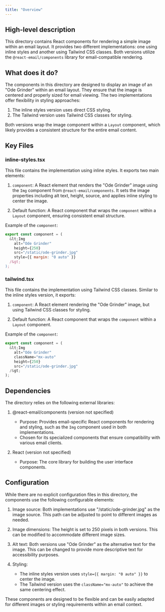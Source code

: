 ```yaml
---
title: "Overview"
---
```


## High-level description
This directory contains React components for rendering a simple image within an email layout. It provides two different implementations: one using inline styles and another using Tailwind CSS classes. Both versions utilize the `@react-email/components` library for email-compatible rendering.

## What does it do?
The components in this directory are designed to display an image of an "Ode Grinder" within an email layout. They ensure that the image is centered and properly sized for email viewing. The two implementations offer flexibility in styling approaches:

1. The inline styles version uses direct CSS styling.
2. The Tailwind version uses Tailwind CSS classes for styling.

Both versions wrap the image component within a `Layout` component, which likely provides a consistent structure for the entire email content.

## Key Files

### inline-styles.tsx
This file contains the implementation using inline styles. It exports two main elements:

1. `component`: A React element that renders the "Ode Grinder" image using the `Img` component from `@react-email/components`. It sets the image properties including alt text, height, source, and applies inline styling to center the image.

2. Default function: A React component that wraps the `component` within a `Layout` component, ensuring consistent email structure.

Example of the `component`:

```jsx
export const component = (
  &lt;Img
    alt="Ode Grinder"
    height={250}
    src="/static/ode-grinder.jpg"
    style={{ margin: "0 auto" }}
  /&gt;
);
```

### tailwind.tsx
This file contains the implementation using Tailwind CSS classes. Similar to the inline styles version, it exports:

1. `component`: A React element rendering the "Ode Grinder" image, but using Tailwind CSS classes for styling.

2. Default function: A React component that wraps the `component` within a `Layout` component.

Example of the `component`:

```jsx
export const component = (
  &lt;Img
    alt="Ode Grinder"
    className="mx-auto"
    height={250}
    src="/static/ode-grinder.jpg"
  /&gt;
);
```

## Dependencies
The directory relies on the following external libraries:

1. @react-email/components (version not specified)
   - Purpose: Provides email-specific React components for rendering and styling, such as the `Img` component used in both implementations.
   - Chosen for its specialized components that ensure compatibility with various email clients.

2. React (version not specified)
   - Purpose: The core library for building the user interface components.

## Configuration
While there are no explicit configuration files in this directory, the components use the following configurable elements:

1. Image source: Both implementations use "/static/ode-grinder.jpg" as the image source. This path can be adjusted to point to different images as needed.

2. Image dimensions: The height is set to 250 pixels in both versions. This can be modified to accommodate different image sizes.

3. Alt text: Both versions use "Ode Grinder" as the alternative text for the image. This can be changed to provide more descriptive text for accessibility purposes.

4. Styling: 
   - The inline styles version uses `style={{ margin: "0 auto" }}` to center the image.
   - The Tailwind version uses the `className="mx-auto"` to achieve the same centering effect.

These components are designed to be flexible and can be easily adapted for different images or styling requirements within an email context.